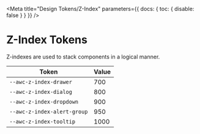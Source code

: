 
<Meta title="Design Tokens/Z-Index" parameters={{ docs: { toc: { disable: false } } }} />

# Z-Index Tokens

Z-indexes are used to stack components in a logical manner.

| Token                       | Value |
| --------------------------- | ----- |
| `--awc-z-index-drawer`      | 700   |
| `--awc-z-index-dialog`      | 800   |
| `--awc-z-index-dropdown`    | 900   |
| `--awc-z-index-alert-group` | 950   |
| `--awc-z-index-tooltip`     | 1000  |
